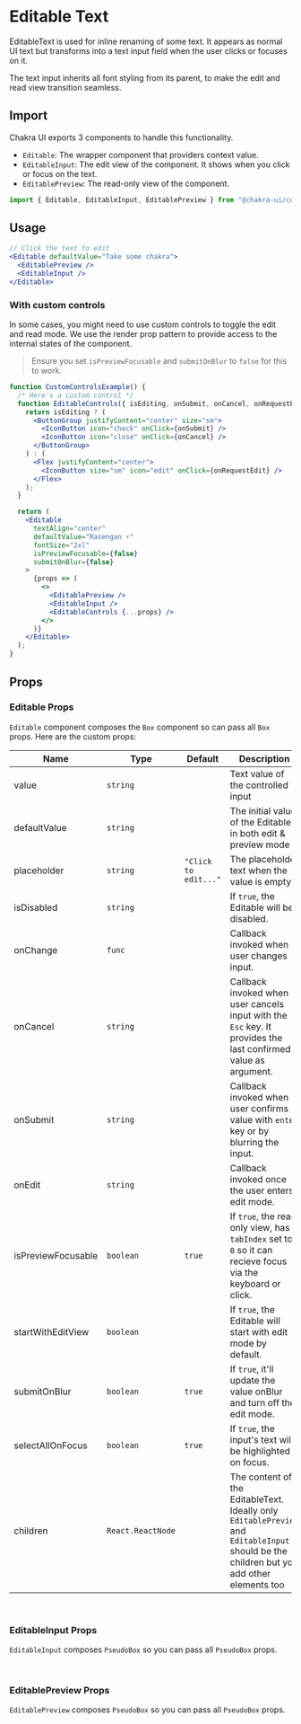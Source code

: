 # Editable Text

EditableText is used for inline renaming of some text. It appears as normal UI
text but transforms into a text input field when the user clicks or focuses on
it.

The text input inherits all font styling from its parent, to make the edit and
read view transition seamless.

## Import

Chakra UI exports 3 components to handle this functionality.

- `Editable`: The wrapper component that providers context value.
- `EditableInput`: The edit view of the component. It shows when you click or
  focus on the text.
- `EditablePreview`: The read-only view of the component.

```js
import { Editable, EditableInput, EditablePreview } from "@chakra-ui/core";
```

## Usage

```jsx
// Click the text to edit
<Editable defaultValue="Take some chakra">
  <EditablePreview />
  <EditableInput />
</Editable>
```

### With custom controls

In some cases, you might need to use custom controls to toggle the edit and read
mode. We use the render prop pattern to provide access to the internal states of
the component.

> Ensure you set `isPreviewFocusable` and `submitOnBlur` to `false` for this to
> work.

```jsx
function CustomControlsExample() {
  /* Here's a custom control */
  function EditableControls({ isEditing, onSubmit, onCancel, onRequestEdit }) {
    return isEditing ? (
      <ButtonGroup justifyContent="center" size="sm">
        <IconButton icon="check" onClick={onSubmit} />
        <IconButton icon="close" onClick={onCancel} />
      </ButtonGroup>
    ) : (
      <Flex justifyContent="center">
        <IconButton size="sm" icon="edit" onClick={onRequestEdit} />
      </Flex>
    );
  }

  return (
    <Editable
      textAlign="center"
      defaultValue="Rasengan ⚡️"
      fontSize="2xl"
      isPreviewFocusable={false}
      submitOnBlur={false}
    >
      {props => (
        <>
          <EditablePreview />
          <EditableInput />
          <EditableControls {...props} />
        </>
      )}
    </Editable>
  );
}
```

## Props

### Editable Props

`Editable` component composes the `Box` component so can pass all `Box` props.
Here are the custom props:

| Name               | Type              | Default              | Description                                                                                                                               |
| ------------------ | ----------------- | -------------------- | ----------------------------------------------------------------------------------------------------------------------------------------- |
| value              | `string`          |                      | Text value of the controlled input                                                                                                        |
| defaultValue       | `string`          |                      | The initial value of the Editable in both edit & preview mode                                                                             |
| placeholder        | `string`          | `"Click to edit..."` | The placeholder text when the value is empty.                                                                                             |
| isDisabled         | `string`          |                      | If `true`, the Editable will be disabled.                                                                                                 |
| onChange           | `func`            |                      | Callback invoked when user changes input.                                                                                                 |
| onCancel           | `string`          |                      | Callback invoked when user cancels input with the `Esc` key. It provides the last confirmed value as argument.                            |
| onSubmit           | `string`          |                      | Callback invoked when user confirms value with `enter` key or by blurring the input.                                                      |
| onEdit             | `string`          |                      | Callback invoked once the user enters edit mode.                                                                                          |
| isPreviewFocusable | `boolean`         | `true`               | If `true`, the read only view, has a `tabIndex` set to `0` so it can recieve focus via the keyboard or click.                             |
| startWithEditView  | `boolean`         |                      | If `true`, the Editable will start with edit mode by default.                                                                             |
| submitOnBlur       | `boolean`         | `true`               | If `true`, it'll update the value onBlur and turn off the edit mode.                                                                      |
| selectAllOnFocus   | `boolean`         | `true`               | If `true`, the input's text will be highlighted on focus.                                                                                 |
| children           | `React.ReactNode` |                      | The content of the EditableText. Ideally only `EditablePreview` and `EditableInput` should be the children but you add other elements too |

<br />

### EditableInput Props

`EditableInput` composes `PseudoBox` so you can pass all `PseudoBox` props.

<br />

### EditablePreview Props

`EditablePreview` composes `PseudoBox` so you can pass all `PseudoBox` props.
